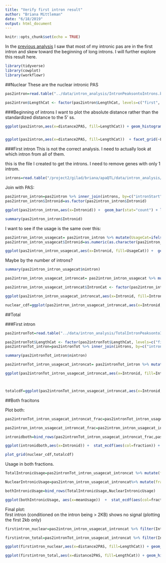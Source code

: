 ```yaml
---
title: "Verify first intron result"
author: "Briana Mittleman"
date: "6/18/2019"
output: html_document
---
```


```r
knitr::opts_chunk$set(echo = TRUE)
```

In the [previous analysis](nucintronicanalysis.html) I saw that most of my intronic pas are in the first intron and skew toward the beginning of long introns. I will further explore this result here. 
```r
library(tidyverse)
library(cowplot)
library(workflowr)
```


##Nuclear
These are the nuclear intronic PAS 
```r
pas2intron=read.table("../data/intron_analysis/IntronPeaksontoIntrons.bed",col.names = c("intronCHR", "intronStart", "intronEnd", "gene", "score", "strand", "peakCHR", "peakStart", "peakEnd", "PeakID", "meanUsage", "peakStrand"),stringsAsFactors = F) %>% mutate(PASloc=ifelse(strand=="+", peakEnd, peakStart)) %>% dplyr::select(intronStart, intronEnd, gene, strand, PeakID, PASloc ,meanUsage) %>% mutate(intronLength=intronEnd-intronStart , distance2PAS= ifelse(strand=="+", PASloc-intronStart, intronEnd-PASloc), propIntron=distance2PAS/intronLength) %>% mutate(LengthCat=ifelse(intronLength<=3929, "first", ifelse(intronLength>3929 &intronLength<=9220, "second", ifelse(intronLength>9220 &intronLength<=24094, "third", "fourth"))))

pas2intron$LengthCat <- factor(pas2intron$LengthCat, levels=c("first", "second", "third", "fourth"))
```


###Beginning of introns
I want to plot the absolute distance rather than the standardized distance to the 5' ss. 


```r
ggplot(pas2intron,aes(x=distance2PAS, fill=LengthCat)) + geom_histogram(bins=100)  + facet_grid(~LengthCat) + xlim(0,5000)


ggplot(pas2intron,aes(x=distance2PAS, fill=LengthCat))  + facet_grid(~LengthCat) + xlim(0,5000) +  stat_ecdf(aes(col=LengthCat)) 
```






###First intron 
This is not the correct analysis. I need to actually look at which intron from all of them. 

this is the file I created to get the introns. I need to remove genes with only 1 introm. 

```r
introns=read.table("/project2/gilad/briana/apaQTL/data/intron_analysis/transcriptsMinusExons.sort.bed",stringsAsFactors = F, col.names = c("chrom", "intronStart", "intronEnd", "gene", "score", "strand")) %>% group_by(gene)  %>% filter(!grepl("hap",chrom)) %>% mutate(Intronid=ifelse(strand=="+",  1:n(),n():1), nintron=n()) %>% filter(nintron>2)
```

Join with PAS:

```r
pas2intron_intron=pas2intron %>% inner_join(introns, by=c("intronStart","intronEnd","gene", "strand" ))
pas2intron_intron$Intronid=as.factor(pas2intron_intron$Intronid)
```


```r
ggplot(pas2intron_intron,aes(x=Intronid)) +  geom_bar(stat="count") + labs(title="intron ID for nuclear intronic pas", x="intron ID")
```
```r
summary(pas2intron_intron$Intronid)
```
I want to see if the usage is the same over this:

```r

pas2intron_intron_usagecat= pas2intron_intron %>% mutate(UsageCat=ifelse(meanUsage<=.1, "<.1", ifelse(meanUsage>.1 &meanUsage<=.2, "<.2", ifelse(meanUsage>.2 &meanUsage<=.3, "<.3", ">.3"))))
pas2intron_intron_usagecat$Intronid=as.numeric(as.character(pas2intron_intron_usagecat$Intronid))
```

```r
ggplot(pas2intron_intron_usagecat,aes(x=Intronid, fill=UsageCat)) +  geom_bar(stat="count") + labs(title="intron ID for nuclear intronic pas", x="intron ID") + facet_grid(~UsageCat)+ xlim(0,10)
```
Maybe by the number of introns?

```r
summary(pas2intron_intron_usagecat$nintron)
```

```r
pas2intron_intron_usagecat_introncat= pas2intron_intron_usagecat %>% mutate(IntronCat=ifelse(nintron<=6, "first (<6)", ifelse(nintron>6 &nintron<=11, "second (6-11)", ifelse(nintron>11 &nintron<=18, "third (11-18)", "fourth (>18)"))))

pas2intron_intron_usagecat_introncat$IntronCat <- factor(pas2intron_intron_usagecat_introncat$IntronCat, levels=c("first (<6)", "second (6-11)", "third (11-18)", "fourth (>18)"))
```


```r
ggplot(pas2intron_intron_usagecat_introncat,aes(x=Intronid, fill=IntronCat)) +  geom_bar(stat="count") + labs(title="intron ID for nuclear intronic pas", x="intron ID") + facet_grid(~IntronCat) + xlim(0,10)

nuclear_cdf=ggplot(pas2intron_intron_usagecat_introncat,aes(x=Intronid, fill=IntronCat)) +  stat_ecdf(aes(col=IntronCat)) + labs(title="intron ID for Nuclear intronic pas", x="intron ID") + xlim(0,10)+ geom_vline(xintercept = 2) 

```

##Total  

###First intron   

```r
pas2intronTot=read.table("../data/intron_analysis/TotalIntronPeaksontoIntrons.bed",col.names = c("intronCHR", "intronStart", "intronEnd", "gene", "score", "strand", "peakCHR", "peakStart", "peakEnd", "PeakID", "meanUsage", "peakStrand"),stringsAsFactors = F) %>% mutate(PASloc=ifelse(strand=="+", peakEnd, peakStart)) %>% dplyr::select(intronStart, intronEnd, gene, strand, PeakID, PASloc ,meanUsage) %>% mutate(intronLength=intronEnd-intronStart , distance2PAS= ifelse(strand=="+", PASloc-intronStart, intronEnd-PASloc), propIntron=distance2PAS/intronLength) %>%  mutate(LengthCat=ifelse(intronLength<=3785, "first", ifelse(intronLength>3785 &intronLength<=8872, "second", ifelse(intronLength>8872 &intronLength<=22928, "third", "fourth"))))

pas2intronTot$LengthCat <- factor(pas2intronTot$LengthCat, levels=c("first", "second", "third", "fourth"))
pas2intronTot_intron=pas2intronTot %>% inner_join(introns, by=c("intronStart","intronEnd","gene", "strand" ))
```


```r
summary(pas2intronTot_intron$nintron)

pas2intronTot_intron_usagecat_introncat= pas2intronTot_intron %>% mutate(IntronCat=ifelse(nintron<=6, "first (<6)", ifelse(nintron>6 &nintron<=11, "second (6-11)", ifelse(nintron>11 &nintron<=18, "third (11-18)", "fourth (>18)"))))

ggplot(pas2intronTot_intron_usagecat_introncat,aes(x=Intronid, fill=IntronCat)) +  geom_bar(stat="count") + labs(title="intron ID for Total intronic pas", x="intron ID") + facet_grid(~IntronCat) + xlim(0,10)



totalcdf=ggplot(pas2intronTot_intron_usagecat_introncat,aes(x=Intronid, fill=IntronCat)) +  stat_ecdf(aes(col=IntronCat)) + labs(title="intron ID for Total intronic pas", x="intron ID") + xlim(0,10) + geom_vline(xintercept = 2) 
```
##Both fracitons  

Plot both:

```r
pas2intronTot_intron_usagecat_introncat_frac=pas2intronTot_intron_usagecat_introncat %>% mutate(fraction="Total") %>% select(Intronid,IntronCat,fraction)

pas2intron_intron_usagecat_introncat_frac=pas2intron_intron_usagecat_introncat%>% mutate(fraction="Nuclear") %>% select(Intronid,IntronCat,fraction)

intronidboth=bind_rows(pas2intronTot_intron_usagecat_introncat_frac,pas2intron_intron_usagecat_introncat_frac)
```



```r
ggplot(intronidboth,aes(x=Intronid)) +  stat_ecdf(aes(col=fraction)) + labs(title="intron ID for intronic pas", x="intron ID") + xlim(0,10) + facet_grid(~IntronCat)
```

```r
plot_grid(nuclear_cdf,totalcdf)
```

Usage in both fractions. 

```r
TotalIntronicUsage=pas2intronTot_intron_usagecat_introncat %>% mutate(fraction="Total") %>% select(meanUsage,fraction)

NuclearIntronicUsage=pas2intron_intron_usagecat_introncat%>% mutate(fraction="Nuclear") %>% select(meanUsage,fraction)

bothIntronicUsage=bind_rows(TotalIntronicUsage,NuclearIntronicUsage)
```

```r
ggplot(bothIntronicUsage, aes(x=meanUsage))  +  stat_ecdf(aes(col=fraction)) 
```

Final plot:  
first intron (conditioned on the intron being > 2KB) shows no signal (plotting the first 2kb only)

```r
firstintron_nuclear=pas2intron_intron_usagecat_introncat %>% filter(Intronid==1,intronLength>2000) 

firstintron_total=pas2intronTot_intron_usagecat_introncat %>% filter(Intronid==1,intronLength>2000) 

```

```r
ggplot(firstintron_nuclear,aes(x=distance2PAS, fill=LengthCat)) + geom_histogram(bins=50) +xlim(0,2000) + facet_grid(~LengthCat)+ labs(title="Nuclear intronic PAS in first intron (3025)")

```

```r
ggplot(firstintron_total,aes(x=distance2PAS, fill=LengthCat)) + geom_histogram(bins=50) +xlim(0,2000) + facet_grid(~LengthCat) + labs(title="Total intronic PAS in first intron (1804)")
```

